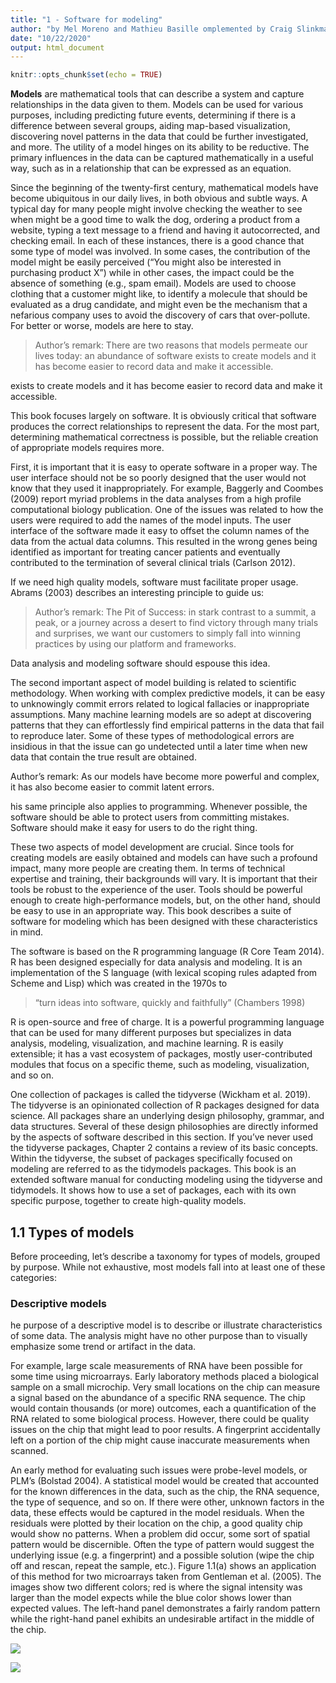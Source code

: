 ```yaml
---
title: "1 - Software for modeling"
author: "by Mel Moreno and Mathieu Basille omplemented by Craig Slinkman"
date: "10/22/2020"
output: html_document
---
```


```r
knitr::opts_chunk$set(echo = TRUE)
```

**Models** are mathematical tools that can describe a system and capture relationships in the data given to them. Models can be used for various purposes, including predicting future events, determining if there is a difference between several groups, aiding map-based visualization, discovering novel patterns in the data that could be further investigated, and more. The utility of a model hinges on its ability to be reductive. The primary influences in the data can be captured mathematically in a useful way, such as in a relationship that can be expressed as an equation.  

Since the beginning of the twenty-first century, mathematical models have become ubiquitous in our daily lives, in both obvious and subtle ways. A typical day for many people might involve checking the weather to see when might be a good time to walk the dog, ordering a product from a website, typing a text message to a friend and having it autocorrected, and checking email. In each of these instances, there is a good chance that some type of model was involved. In some cases, the contribution of the model might be easily perceived (“You might also be interested in purchasing product X”) while in other cases, the impact could be the absence of something (e.g., spam email). Models are used to choose clothing that a customer might like, to identify a molecule that should be evaluated as a drug candidate, and might even be the mechanism that a nefarious company uses to avoid the discovery of cars that over-pollute. For better or worse, models are here to stay.  

>Author's remark: There are two reasons that models permeate our lives today: an abundance of software exists to create models and it has become easier to record data and make it accessible.  

exists to create models and it has become easier to record data and make it accessible.

This book focuses largely on software. It is obviously critical that software produces the correct relationships to represent the data. For the most part, determining mathematical correctness is possible, but the reliable creation of appropriate models requires more.

First, it is important that it is easy to operate software in a proper way. The user interface should not be so poorly designed that the user would not know that they used it inappropriately. For example, Baggerly and Coombes (2009) report myriad problems in the data analyses from a high profile computational biology publication. One of the issues was related to how the users were required to add the names of the model inputs. The user interface of the software made it easy to offset the column names of the data from the actual data columns. This resulted in the wrong genes being identified as important for treating cancer patients and eventually contributed to the termination of several clinical trials (Carlson 2012).

If we need high quality models, software must facilitate proper usage. Abrams (2003) describes an interesting principle to guide us:

>Author's remark: The Pit of Success: in stark contrast to a summit, a peak, or a journey across a desert to find victory through many trials and surprises, we want our customers to simply fall into winning practices by using our platform and frameworks.

Data analysis and modeling software should espouse this idea.

The second important aspect of model building is related to scientific methodology. When working with complex predictive models, it can be easy to unknowingly commit errors related to logical fallacies or inappropriate assumptions. Many machine learning models are so adept at discovering patterns that they can effortlessly find empirical patterns in the data that fail to reproduce later. Some of these types of methodological errors are insidious in that the issue can go undetected until a later time when new data that contain the true result are obtained.  

Author's remark: As our models have become more powerful and complex, it has also become easier to commit latent errors.  

his same principle also applies to programming. Whenever possible, the software should be able to protect users from committing mistakes. Software should make it easy for users to do the right thing.

These two aspects of model development are crucial. Since tools for creating models are easily obtained and models can have such a profound impact, many more people are creating them. In terms of technical expertise and training, their backgrounds will vary. It is important that their tools be robust to the experience of the user. Tools should be powerful enough to create high-performance models, but, on the other hand, should be easy to use in an appropriate way. This book describes a suite of software for modeling which has been designed with these characteristics in mind.

The software is based on the R programming language (R Core Team 2014). R has been designed especially for data analysis and modeling. It is an implementation of the S language (with lexical scoping rules adapted from Scheme and Lisp) which was created in the 1970s to

> “turn ideas into software, quickly and faithfully” (Chambers 1998)

R is open-source and free of charge. It is a powerful programming language that can be used for many different purposes but specializes in data analysis, modeling, visualization, and machine learning. R is easily extensible; it has a vast ecosystem of packages, mostly user-contributed modules that focus on a specific theme, such as modeling, visualization, and so on.

One collection of packages is called the tidyverse (Wickham et al. 2019). The tidyverse is an opinionated collection of R packages designed for data science. All packages share an underlying design philosophy, grammar, and data structures. Several of these design philosophies are directly informed by the aspects of software described in this section. If you’ve never used the tidyverse packages, Chapter 2 contains a review of its basic concepts. Within the tidyverse, the subset of packages specifically focused on modeling are referred to as the tidymodels packages. This book is an extended software manual for conducting modeling using the tidyverse and tidymodels. It shows how to use a set of packages, each with its own specific purpose, together to create high-quality models.  

## 1.1 Types of models

Before proceeding, let’s describe a taxonomy for types of models, grouped by purpose. While not exhaustive, most models fall into at least one of these categories:  

### Descriptive models

he purpose of a descriptive model is to describe or illustrate characteristics of some data. The analysis might have no other purpose than to visually emphasize some trend or artifact in the data.

For example, large scale measurements of RNA have been possible for some time using microarrays. Early laboratory methods placed a biological sample on a small microchip. Very small locations on the chip can measure a signal based on the abundance of a specific RNA sequence. The chip would contain thousands (or more) outcomes, each a quantification of the RNA related to some biological process. However, there could be quality issues on the chip that might lead to poor results. A fingerprint accidentally left on a portion of the chip might cause inaccurate measurements when scanned.

An early method for evaluating such issues were probe-level models, or PLM’s (Bolstad 2004). A statistical model would be created that accounted for the known differences in the data, such as the chip, the RNA sequence, the type of sequence, and so on. If there were other, unknown factors in the data, these effects would be captured in the model residuals. When the residuals were plotted by their location on the chip, a good quality chip would show no patterns. When a problem did occur, some sort of spatial pattern would be discernible. Often the type of pattern would suggest the underlying issue (e.g. a fingerprint) and a possible solution (wipe the chip off and rescan, repeat the sample, etc.). Figure 1.1(a) shows an application of this method for two microarrays taken from Gentleman et al. (2005). The images show two different colors; red is where the signal intensity was larger than the model expects while the blue color shows lower than expected values. The left-hand panel demonstrates a fairly random pattern while the right-hand panel exhibits an undesirable artifact in the middle of the chip.  

![](D:/R-Projects/TidyModels/images/f01.1a.PNG)
  
![](D:/R-Projects/TidyModels/images/f01.1b.PNG)
